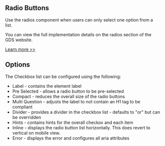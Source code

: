
<Meta title="Components/Radios/Information" />

<h2>Radio Buttons</h2>

<p>
  Use the radios component when users can only select one option from a list.
</p>

<p>
  You can view the full implementation details on the radios section of the GDS
  website.
</p>

<a href="https://design-system.service.gov.uk/components/radios/" target="_blank" rel="noreferrer">
  Learn more >>
</a>

<h2>Options</h2>

<p>The Checkbox list can be configured using the following:</p>

<ul>
  <li>Label - contains the element label</li>
  <li>Pre Selected - allows a radio button to be pre-selected</li>
  <li>Compact - reduces the overall size of the radio buttons</li>

  <li>
    Multi Question - adjusts the label to not contain an H1 tag to be compliant
  </li>

  <li>
    Divider - provides a divider in the checkbox list - defaults to "or" but can
    be overridden
  </li>

  <li>Hints - contains hints for the overall checkox and each item</li>

  <li>
    Inline - displays the radio button list horizontally. This does revert to
    vertical on mobile view.
  </li>

  <li>Error - displays the error and configures all aria attributes</li>
</ul>

